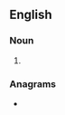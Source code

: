 ==English==

===Noun===
{{head|en|noun form}}

# {{plural of|biotag|lang=en}}

===Anagrams===
* {{anagrams|en|a=abgiost|bitaogs}}